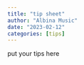 ```yaml
---
title: "tip sheet"
author: "Albina Music"
date: "2023-02-12"
categories: [tips]
---
```


put your tips here
